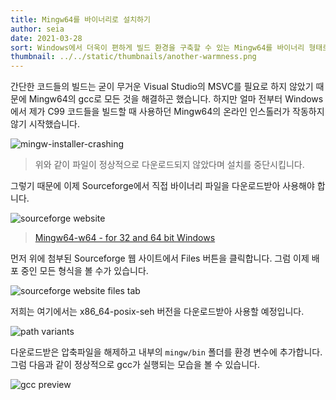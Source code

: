 ```yaml
---
title: Mingw64를 바이너리로 설치하기
author: seia
date: 2021-03-28
sort: Windows에서 더욱이 편하게 빌드 환경을 구축할 수 있는 Mingw64를 바이너리 형태로 설치합니다.
thumbnail: ../../static/thumbnails/another-warmness.png
---
```


간단한 코드들의 빌드는 굳이 무거운 Visual Studio의 MSVC를 필요로 하지 않았기 때문에 Mingw64의 gcc로 모든 것을 해결하곤 했습니다.
하지만 얼마 전부터 Windows에서 제가 C99 코드들을 빌드할 때 사용하던 Mingw64의 온라인 인스톨러가 작동하지 않기 시작했습니다.

![mingw-installer-crashing](./mingw64-installer-crash.png)

> 위와 같이 파일이 정상적으로 다운로드되지 않았다며 설치를 중단시킵니다.

그렇기 때문에 이제 Sourceforge에서 직접 바이너리 파일을 다운로드받아 사용해야 합니다.

![sourceforge website](./mingw-sourceforge.png)

> [Mingw64-w64 - for 32 and 64 bit Windows](https://sourceforge.net/projects/mingw-w64/)

먼저 위에 첨부된 Sourceforge 웹 사이트에서 Files 버튼을 클릭합니다.
그럼 이제 배포 중인 모든 형식을 볼 수가 있습니다.

![sourceforge website files tab](./mingw-sourceforge-distros.png)

저희는 여기에서는 x86_64-posix-seh 버전을 다운로드받아 사용할 예정입니다.

![path variants](./mingw-path.png)

다운로드받은 압축파일을 해제하고 내부의 `mingw/bin` 폴더를 환경 변수에 추가합니다.
그럼 다음과 같이 정상적으로 gcc가 실행되는 모습을 볼 수 있습니다.

![gcc preview](./mingw-gcc.png)

